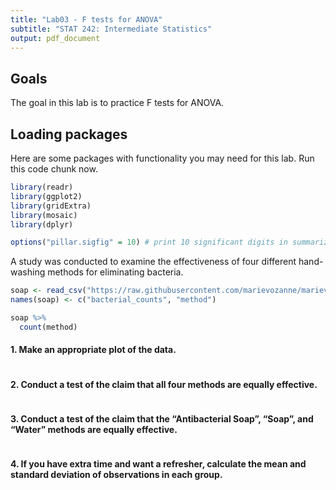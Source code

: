 ---
title: "Lab03 - F tests for ANOVA"
subtitle: "STAT 242: Intermediate Statistics"
output: pdf_document
---

## Goals

The goal in this lab is to practice F tests for ANOVA.

## Loading packages

Here are some packages with functionality you may need for this lab.  Run this code chunk now.

```{r}
library(readr)
library(ggplot2)
library(gridExtra)
library(mosaic)
library(dplyr)

options("pillar.sigfig" = 10) # print 10 significant digits in summarize output
```

A study was conducted to examine the effectiveness of four different hand-washing methods for eliminating bacteria.

```{r}
soap <- read_csv("https://raw.githubusercontent.com/marievozanne/marievozanne.github.io/master/stat242/datasets/soap.csv")
names(soap) <- c("bacterial_counts", "method")

soap %>%
  count(method)
```

#### 1. Make an appropriate plot of the data.

```{r}

```

#### 2. Conduct a test of the claim that all four methods are equally effective.

```{r}

```

#### 3. Conduct a test of the claim that the "Antibacterial Soap", "Soap", and "Water" methods are equally effective.

```{r}

```

#### 4. If you have extra time and want a refresher, calculate the mean and standard deviation of observations in each group.

```{r}

```
